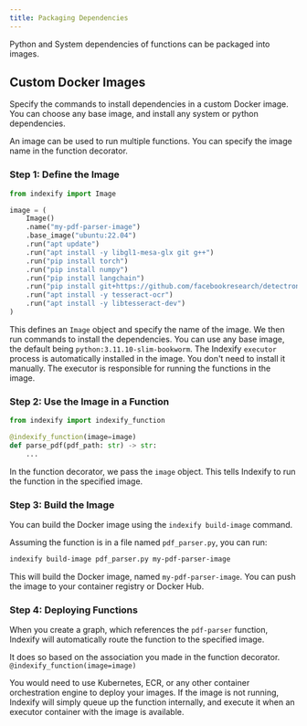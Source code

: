 ```yaml
---
title: Packaging Dependencies
---
```


Python and System dependencies of functions can be packaged into images. 

## Custom Docker Images

Specify the commands to install dependencies in a custom Docker image. You can choose any base image, and install any system or python dependencies.

An image can be used to run multiple functions. You can specify the image name in the function decorator.

### Step 1: Define the Image
```python
from indexify import Image

image = (
    Image()
    .name("my-pdf-parser-image")
    .base_image("ubuntu:22.04")
    .run("apt update")
    .run("apt install -y libgl1-mesa-glx git g++")
    .run("pip install torch")
    .run("pip install numpy")
    .run("pip install langchain")
    .run("pip install git+https://github.com/facebookresearch/detectron2.git@v0.6")
    .run("apt install -y tesseract-ocr")
    .run("apt install -y libtesseract-dev")
)
```

This defines an `Image` object and specify the name of the image. We then run commands to install the dependencies.
You can use any base image, the default being `python:3.11.10-slim-bookworm`.
<Note>
The Indexify `executor` process is automatically installed in the image. You don't need to install it manually. The executor is responsible
for running the functions in the image.
</Note>

### Step 2: Use the Image in a Function
```python
from indexify import indexify_function

@indexify_function(image=image)
def parse_pdf(pdf_path: str) -> str:
    ...
```

In the function decorator, we pass the `image` object. This tells Indexify to run the function in the specified image.

### Step 3: Build the Image
You can build the Docker image using the `indexify build-image` command.

Assuming the function is in a file named `pdf_parser.py`, you can run:

```bash
indexify build-image pdf_parser.py my-pdf-parser-image
```

This will build the Docker image, named `my-pdf-parser-image`. You can push the image to your container registry or Docker Hub.

### Step 4: Deploying Functions

When you create a graph, which references the `pdf-parser` function, Indexify will automatically route the function to the specified image.

It does so based on the association you made in the function decorator. `@indexify_function(image=image)`

<Note>
You would need to use Kubernetes, ECR, or any other container orchestration engine to deploy your images.
If the image is not running, Indexify will simply queue up the function internally, and execute it when an executor container 
with the image is available.
</Note>
